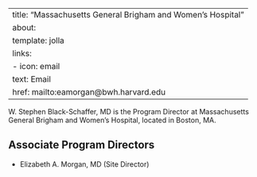 
---
title: "Massachusetts General Brigham and Women's Hospital"
about:
  template: jolla
  links:
    - icon: email
      text: Email
      href: mailto:eamorgan@bwh.harvard.edu
---

W. Stephen Black-Schaffer, MD is the Program Director at Massachusetts General Brigham and Women's Hospital, located in Boston, MA. 

## Associate Program Directors

- Elizabeth A. Morgan, MD (Site Director)
